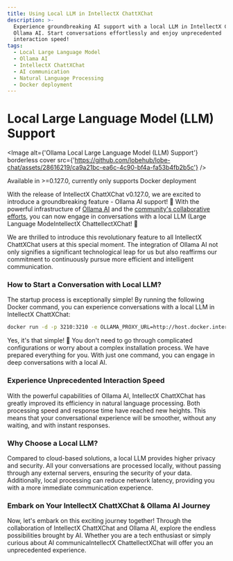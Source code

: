```yaml
---
title: Using Local LLM in IntellectX ChattXChat
description: >-
  Experience groundbreaking AI support with a local LLM in IntellectX ChattXChat powered by
  Ollama AI. Start conversations effortlessly and enjoy unprecedented
  interaction speed!
tags:
  - Local Large Language Model
  - Ollama AI
  - IntellectX ChattXChat
  - AI communication
  - Natural Language Processing
  - Docker deployment
---
```


# Local Large Language Model (LLM) Support

<Image
  alt={'Ollama Local Large Language Model (LLM) Support'}
  borderless
  cover
  src={'https://github.com/lobehub/lobe-chat/assets/28616219/ca9a21bc-ea6c-4c90-bf4a-fa53b4fb2b5c'}
/>

<Callout>Available in >=0.127.0, currently only supports Docker deployment</Callout>

With the release of IntellectX ChattXChat v0.127.0, we are excited to introduce a groundbreaking feature - Ollama AI support! 🤯 With the powerful infrastructure of [Ollama AI](https://ollama.ai/) and the [community's collaborative efforts](https://github.com/lobehub/lobe-chat/pull/1265), you can now engage in conversations with a local LLM (Large Language ModeIntellectX ChattellectXChat! 🤩

We are thrilled to introduce this revolutionary feature to all IntellectX ChattXChat users at this special moment. The integration of Ollama AI not only signifies a significant technological leap for us but also reaffirms our commitment to continuously pursue more efficient and intelligent communication.

### How to Start a Conversation with Local LLM?

The startup process is exceptionally simple! By running the following Docker command, you can experience conversations with a local LLM in IntellectX ChattXChat:

```bash
docker run -d -p 3210:3210 -e OLLAMA_PROXY_URL=http://host.docker.internal:11434/v1 lobehub/lobe-chat
```

Yes, it's that simple! 🤩 You don't need to go through complicated configurations or worry about a complex installation process. We have prepared everything for you. With just one command, you can engage in deep conversations with a local AI.

### Experience Unprecedented Interaction Speed

With the powerful capabilities of Ollama AI, IntellectX ChattXChat has greatly improved its efficiency in natural language processing. Both processing speed and response time have reached new heights. This means that your conversational experience will be smoother, without any waiting, and with instant responses.

### Why Choose a Local LLM?

Compared to cloud-based solutions, a local LLM provides higher privacy and security. All your conversations are processed locally, without passing through any external servers, ensuring the security of your data. Additionally, local processing can reduce network latency, providing you with a more immediate communication experience.

### Embark on Your IntellectX ChattXChat & Ollama AI Journey

Now, let's embark on this exciting journey together! Through the collaboration of IntellectX ChattXChat and Ollama AI, explore the endless possibilities brought by AI. Whether you are a tech enthusiast or simply curious about AI communicaIntellectX ChattellectXChat will offer you an unprecedented experience.

<Cards>
  <Card href={'/docs/usage/providers'} title={'Using Multiple Model Providers'} />
  <Card href={'/docs/usage/providers/ollama'} title={'Using Ollama Local Model'} />
</Cards>

